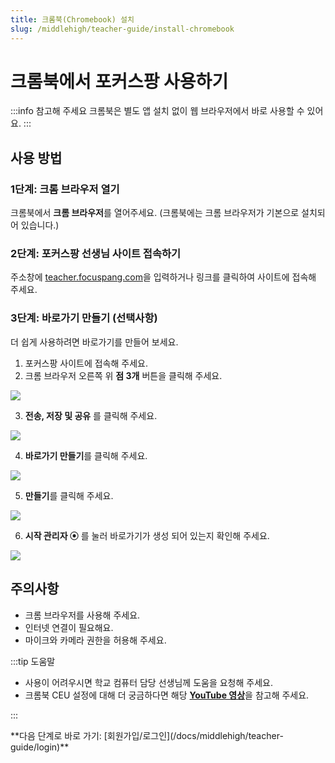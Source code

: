 ```yaml
---
title: 크롬북(Chromebook) 설치
slug: /middlehigh/teacher-guide/install-chromebook
---
```



# 크롬북에서 포커스팡 사용하기

:::info 참고해 주세요
크롬북은 별도 앱 설치 없이 웹 브라우저에서 바로 사용할 수 있어요.
:::

## 사용 방법

### 1단계: 크롬 브라우저 열기

크롬북에서 **크롬 브라우저**를 열어주세요. (크롬북에는 크롬 브라우저가 기본으로 설치되어 있습니다.)

### 2단계: 포커스팡 선생님 사이트 접속하기

주소창에 [teacher.focuspang.com](https://teacher.focuspang.com)을 입력하거나 링크를 클릭하여 사이트에 접속해 주세요.

### 3단계: 바로가기 만들기 (선택사항)

더 쉽게 사용하려면 바로가기를 만들어 보세요.

1. 포커스팡 사이트에 접속해 주세요.
2. 크롬 브라우저 오른쪽 위 **점 3개** 버튼을 클릭해 주세요.

<Image src="/img/kr/middlehigh/teacher/00-01.png" size="lg" />

3. **전송, 저장 및 공유** 를 클릭해 주세요.

<Image src="/img/kr/middlehigh/teacher/00-02.png" size="lg" />

4. **바로가기 만들기**를 클릭해 주세요.

<Image src="/img/kr/middlehigh/teacher/00-03.png" size="lg" />

5. **만들기**를 클릭해 주세요.

<Image src="/img/kr/middlehigh/teacher/00-04.png" size="lg" />

6. **시작 관리자 ⦿** 를 눌러 바로가기가 생성 되어 있는지 확인해 주세요.

<Image src="/img/kr/middlehigh/teacher/00-05.png" size="lg" />

## 주의사항

- 크롬 브라우저를 사용해 주세요.
- 인터넷 연결이 필요해요.
- 마이크와 카메라 권한을 허용해 주세요.

:::tip 도움말

- 사용이 어려우시면 학교 컴퓨터 담당 선생님께 도움을 요청해 주세요.
- 크롬북 CEU 설정에 대해 더 궁금하다면 해당 [**YouTube 영상**](https://www.youtube.com/watch?v=CLqLSEOcGyE&t=1247s)을 참고해 주세요.

:::

<div class="link-center">
  **다음 단계로 바로 가기:
  [회원가입/로그인](/docs/middlehigh/teacher-guide/login)**
</div>
